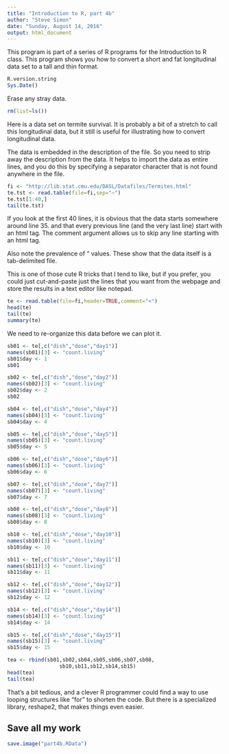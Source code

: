 ```yaml
---
title: "Introduction to R, part 4b"
author: "Steve Simon"
date: "Sunday, August 14, 2016"
output: html_document
---
```


This program is part of a series of R programs for the Introduction to R class. This program shows you how to convert a short and fat longitudinal data set to a tall and thin format.

```r
R.version.string
Sys.Date()
```

Erase any stray data.

```r
rm(list=ls())
```

Here is a data set on termite survival. It is probably a bit of a stretch to call this longitudinal data, but it still is useful for illustrating how to convert longitudinal data.

The data is embedded in the description of the file. So you need to strip away the description from the data. It helps to import the data as entire lines, and you do this by specifying a separator character that is not
found anywhere in the file.

```r
fi <- "http://lib.stat.cmu.edu/DASL/Datafiles/Termites.html"
te.tst <- read.table(file=fi,sep="~")
te.tst[1:40,]
tail(te.tst)
```

If you look at the first 40 lines, it is obvious that the data starts
somewhere around line 35. and that every previous line (and the very
last line) start with an html tag. The comment argument allows us to
skip any line starting with an html tag. 

Also note the prevalence of "\t" values. These show that the data
itself is a tab-delimited file.

This is one of those cute R tricks that I tend to like, but if you
prefer, you could just cut-and-paste just the lines that you
want from the webpage and store the results in a text editor like
notepad.

```r
te <- read.table(file=fi,header=TRUE,comment="<")
head(te)
tail(te)
summary(te)
```

We need to re-organize this data before we can plot it.

```r
sb01 <- te[,c("dish","dose","day1")]
names(sb01)[3] <- "count.living"
sb01$day <- 1
sb01

sb02 <- te[,c("dish","dose","day2")]
names(sb02)[3] <- "count.living"
sb02$day <- 2
sb02

sb04 <- te[,c("dish","dose","day4")]
names(sb04)[3] <- "count.living"
sb04$day <- 4

sb05 <- te[,c("dish","dose","day5")]
names(sb05)[3] <- "count.living"
sb05$day <- 5

sb06 <- te[,c("dish","dose","day6")]
names(sb06)[3] <- "count.living"
sb06$day <- 6

sb07 <- te[,c("dish","dose","day7")]
names(sb07)[3] <- "count.living"
sb07$day <- 7

sb08 <- te[,c("dish","dose","day8")]
names(sb08)[3] <- "count.living"
sb08$day <- 8

sb10 <- te[,c("dish","dose","day10")]
names(sb10)[3] <- "count.living"
sb10$day <- 10

sb11 <- te[,c("dish","dose","day11")]
names(sb11)[3] <- "count.living"
sb11$day <- 11

sb12 <- te[,c("dish","dose","day12")]
names(sb12)[3] <- "count.living"
sb12$day <- 12

sb14 <- te[,c("dish","dose","day14")]
names(sb14)[3] <- "count.living"
sb14$day <- 14

sb15 <- te[,c("dish","dose","day15")]
names(sb15)[3] <- "count.living"
sb15$day <- 15

tea <- rbind(sb01,sb02,sb04,sb05,sb06,sb07,sb08,
                 sb10,sb11,sb12,sb14,sb15)
head(tea)
tail(tea)
```

That's a bit tedious, and a clever R programmer could find a way to use looping structures like "for" to shorten the code. But there is a specialized library, reshape2, that makes things even easier.

## Save all my work

```r
save.image("part4b.RData")
```

